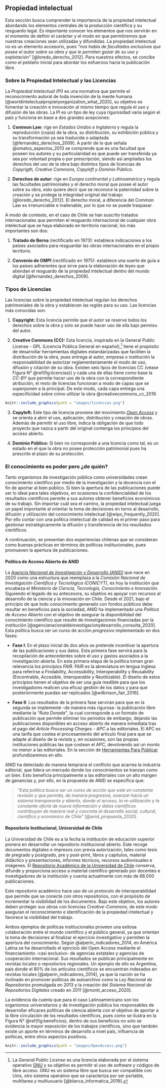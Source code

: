 ## Propiedad intelectual {#propiedad}

Esta sección busca comprender la importancia de la propiedad intelectual abordando los elementos centrales de la producción científica y su resguardo legal. Es importante conocer los elementos que nos servirán en el momento de definir el carácter y el modo en que permitiremos que nuestras creaciones sean utilizadas y difundidas. La propiedad intelectual no es un elemento accesorio, pues *"nos habla de facultades exclusivas que posee el autor sobre su obra y que le permiten gozar de su uso y explotación"* [@loredo_derecho_2012]. Para nuestros efectos, se concibe como el peldaño inicial para abordar los esfuerzos hacia la publicación libre.

### Sobre la Propiedad Intelectual y las Licencias 

La *Propiedad Intelectual (PI)* es una normativa que permite el reconocimiento autoral de toda invención de la mente humana [@worldintelectualpropietyorganization_what_2020], su objetivo es fomentar la creación e innovación al mismo tiempo que regula el uso y difusión de las obras. La PI es un tipo de ley cuya rigurosidad varía según el país y funciona en base a dos grandes acepciones:

1.  **Common Law**: rige en *Estados Unidos e Inglaterra* y regula la reproducción (copia) de la obra, su distribución, su exhibición pública y su transformación ya sea traducida o adaptada [@fernandez_derechos_2009]. A partir de lo que señala @omatos_aspectos_2013 se comprende que es una facultad que poseen los autores y su particularidad es que puede ser transferida ya sea por voluntad propia o por prescripción, siendo así ampliados los derechos del uso de la obra bajo distintos tipos de licencias de *Copyrigth, Creative Commons, Copyleft y Dominio Público*.

2.  **Derechos de autor**: rige en *Europa continental y Latinoamérica* y regula las facultades patrimoniales y el derecho moral que posee el autor sobre su obra, esto quiere decir que se reconoce la paternidad sobre la creación y se protege la integridad original del trabajo [@loredo_derecho_2012]. El derecho moral, a diferencia del Common Law es irrenunciable e inalienable, por lo que no se puede traspasar.

A modo de contexto, en el caso de Chile se han suscrito tratados internacionales que permiten el resguardo internacional de cualquier obra intelectual que se haya elaborado en territorio nacional, los más importantes son dos:

1.  **Tratado de Berna** (rectificado en 1973): establece indicaciones a los países asociados para resguardar las obras internacionales en el propio territorio. 

2.  **Convenio de OMPI** (rectificado en 1975): establece una suerte de guía a los países adherentes que sirve para la elaboración de leyes que atiendan el resguardo de la propiedad intelectual dentro del mundo digital [@fernandez_derechos_2009].

### Tipos de Licencias

Las licencias sobre la propiedad intelectual regulan los derechos patrimoniales de la obra y establecen las *reglas* para su uso. Las licencias más conocidas son:

1.  **Copyright:** Esta licencia permite que el autor se reserve todos los derechos sobre la obra y solo se puede hacer uso de ella bajo permiso del autor.

2.  **Creative Commons (CC):** Esta licencia, inspirada en la General Public License - GPL (Licencia Pública General en español),[^3] tiene el propósito de desarrollar herramientas digitales estandarizadas que faciliten la distribución de la obra, pues entrega al autor, empresa o institución la responsabilidad de autorizar reglamentariamente el modo de uso, difusión y citación de su obra. Existen seis tipos de licencias CC (véase Figura N° \@ref(fig:licencias)) y cada una de ellas tiene como base la *CC-BY* que permite hacer uso de la obra con la correspondiente atribución, el resto de licencias funcionan a modo de capas que se superponen a la principal. De este modo, cada capa entrega una especificidad sobre cómo utilizar la obra @creativecommons_cc_2019.

```r
knitr::include_graphics(path = "images/licencias.png")
```

3.  **Copyleft:** Este tipo de licencia proviene del movimiento [*Open Access*](https://open-access.net/en/information-on-open-access/history-of-the-open-access-movement){target="_blank"} y se orienta a abrir el uso, aplicación, distribución y creación de obras. Además de permitir el uso libre, indica la obligación de que todo proyecto que nazca a partir del original contenga los principios del acceso abierto.

4.  **Dominio Público:** Si bien no corresponde a una licencia como tal, es un estado en el que la obra no posee protección patrimonial pues ha prescrito el plazo de su protección.

### El conocimiento es poder pero ¿de quién?

Tanto organismos de investigación pública como universidades crean conocimiento científico por medio de la investigación y la docencia con el fin de aportar al bien público. Si bien la apertura de las publicaciones puede ser lo ideal para tales objetivos, en ocasiones la confidencialidad de los resultados científicos permite a sus autores obtener beneficios económicos de su trabajo. Sin importar cuál sea el camino, la propiedad intelectual juega un papel importante al orientar la toma de decisiones en torno al desarrollo, difusión y utilización del conocimiento intelectual [@wipo_frequently_2020]. Por ello contar con una política intelectual de calidad es el primer paso para gestionar estratégicamente la difusión y transferencia de los resultados científicos.

A continuación, se presentan dos experiencias chilenas que se consideran como buenas prácticas en términos de políticas institucionales, pues promueven la apertura de publicaciones.

#### **Política de Acceso Abierto de ANID** {-}

La [*Agencia Nacional de Investigación y Desarrollo (ANID)*](https://www.anid.cl/){target="_blank"} que nace en 2020 como una estructura que reemplaza a la *Comisión Nacional de Investigación Científica y Tecnológica (CONICYT)*, es hoy la institución que encabeza el *Ministerio de Ciencia, Tecnología, Conocimiento e Innovación*. Siguiendo el legado de su antecesora, su objetivo es apoyar con recursos al desarrollo de la ciencia y la innovación en Chile. Desde el 2021, bajo el principio de que todo conocimiento generado con fondos públicos debe resultar en beneficios para la sociedad, ANID ha implementado una *Política de Acceso Abierto* con el objetivo de asegurar la disponibilidad del conocimiento científico que resulte de investigaciones financiadas por la institución [@agencianacionaldeinvestigacionydesarrollo_consulta_2020]. Esta política busca ser un curso de acción *progresivo* implementado en dos fases: 

*  **Fase I**: En el plazo inicial de dos años se pretende incentivar la apertura de las publicaciones y sus datos. Esta primera fase servirá para la recopilación de antecedentes sobre el uso y gastos asociados a la investigación abierta. En esta primera etapa de la política toman gran relevancia los principios *FAIR*. FAIR es la abreviatura en lengua inglesa para referirse a Findability, Accessibility, Interoperability y Reusability (Encontrable, Accesible, Interoperable y Reutilizable). El diseño de estos principios tienen el objetivo de ser una guía medible para que los investigadores realicen una eficaz gestión de los datos y para que posteriormente puedan ser replicados [@wilkinson_fair_2016].

*  **Fase II**: Los resultados de la primera fase servirán para que en la segunda se implemente -de manera más rigurosa- la publicación libre mediante la *"Ruta Dorada"*, la cual corresponde a un formato de publicación que permite eliminar los periodos de embargo, dejando las publicaciones disponibles en acceso abierto de manera inmediata tras el pago del *Article Processing Charges - APC* a las editoriales. El APC es una tarifa que costea el procesamiento del artículo final para que se adapte al diseño de la revista y, en ocasiones, son las propias instituciones públicas las que costean el APC, devolviendo así un monto no menor a las editoriales. En la sección de [Herramientas Para Públicar](https://lisa-coes.github.io/open-access/herramientas-para-publicar.html) profundizaremos en ello.

ANID ha detectado de manera temprana el conflicto que acarrea la industria editorial, que lidera un mercado donde los conocimientos se tranzan como un bien. Esto beneficia principalmente a las editoriales con un alto margen de ganancias y, por ello, en la propuesta de ANID se especifica que: 

> *"Esta política busca ser un curso de acción que esté en constante revisión y que permita, de manera progresiva, avanzar hacia un sistema transparente y abierto, donde el acceso, la re-utilización y la constante oferta de nueva información y datos científicos contribuyan de manera real y concreta al desarrollo social, cultural, científico y económico de Chile"* [@anid_propuesta_2020].

#### **Repositorio Institucional, Universidad de Chile** {-}

La Universidad de Chile es a la fecha la institución de educación superior pionera en desarrollar un repositorio institucional abierto. Este recoge documentos digitales e impresos con previa autorización, tales como tesis de pregrado y postgrado, pre y post-print, libros y capítulos, material didáctico y presentaciones, informes técnicos, recursos audiovisuales e imágenes. El [Repositorio Académico de la Universidad de Chile](http://repositorio.uchile.cl/){target="_blank"} conserva, difunde y proporciona acceso a material científico generado por docentes e investigadores de la institución y cuenta actualmente con más de 68.000 publicaciones.

Este repositorio académico hace uso de un protocolo de interoperabilidad que permite que se conecte con otros repositorios, con el propósito de incrementar la visibilidad de los documentos. Bajo este objetivo, los autores deben proteger sus obras con licencias *Creative-Commons*, de este modo aseguran el reconocimiento e identificación de la propiedad intelectual y favorece la visibilidad del trabajo.

Ambos ejemplos de políticas institucionales proveen una exitosa colaboración entre el mundo científico y el público general, ya que orientan la toma de decisiones al finalizar el ejercicio investigativo y permiten la apertura del conocimiento. Según @alperin_indicadores_2014, en América Latina se ha desarrollado el ejercicio del Open Access mediante el financiamiento -casi exclusivo- de agencias estatales y agencias de cooperación internacional. Sus resultados se publican principalmente en revistas locales o repositorios regionales. Un ejemplo de ello es Argentina, país donde el 80% de los artículos científicos se encuentran indexados en revistas locales [@alperin_indicadores_2014], ya que la nación se ha inclinado en promover políticas de autoarchivo como la *Ley Nacional de Repositorios* promulgada en 2013 y la creación del *Sistema Nacional de Repositorios Digitales* creado en 2011 [@monti_acceso_2020]. 

La evidencia da cuenta que para el caso Latinoamericano son los organismos universitarios y de investigación pública los responsables de desarrollar eficaces políticas de ciencia abierta con el objetivo de aportar a la libre circulación de los resultados científicos, pues como se ilustra en la Figura N° \@ref(fig:beneficios), dentro de sus beneficios no solo se evidencia la mayor exposición de los trabajos científicos, sino que también existe un aporte en términos de desarrollo a nivel país, influencia de políticas, entre otros aspectos positivos.

```r
knitr::include_graphics(path = "images/OpenAccess.png")
```
[^3]: La *General Public License* es una licencia elaborada por el sistema operativo [GNU](https://www.gnu.org/licenses/){target="_blank"} y su objetivo es permitir el uso de software y códigos de libre acceso. GNU es un sistema libre que busca ser compatible con Unix, otro sistema operativo que se caracteriza por ser portable, multitarea y multiusuario [@blanca_informatica_2019].
